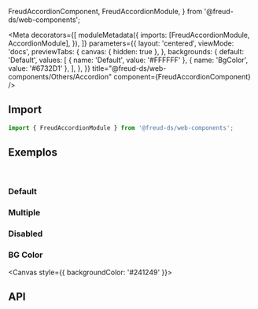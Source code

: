   FreudAccordionComponent,
  FreudAccordionModule,
} from '@freud-ds/web-components';

<Meta
  decorators={[
    moduleMetadata({
      imports: [FreudAccordionModule, AccordionModule],
    }),
  ]}
  parameters={{
    layout: 'centered',
    viewMode: 'docs',
    previewTabs: {
      canvas: { hidden: true },
    },
    backgrounds: {
      default: 'Default',
      values: [
        { name: 'Default', value: '#FFFFFF' },
        { name: 'BgColor', value: '#6732D1' },
      ],
    },
  }}
  title="@freud-ds/web-components/Others/Accordion"
  component={FreudAccordionComponent}
/>

<FreudHeaderComponent
  title="Accordion"
  description="Agrupa uma coleção de conteúdos em abas."
/>

## <a id="importing"></a>Import

```ts
import { FreudAccordionModule } from '@freud-ds/web-components';
```

## <a id="exemplos"></a>Exemplos

<br />

### Default

<Canvas>
  <Story story={Default} />
</Canvas>

### Multiple

<Canvas>
  <Story story={Multiple} />
</Canvas>

### Disabled

<Canvas>
  <Story story={Disabled} />
</Canvas>

### BG Color

<Canvas style={{ backgroundColor: '#241249' }}>
  <Story story={BGColor} />
</Canvas>

## <a id="api"></a>API

<ArgTypes of={FreudAccordionComponent} />
